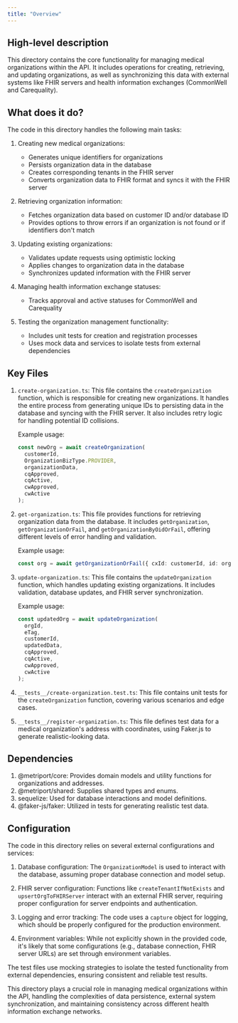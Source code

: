 ```yaml
---
title: "Overview"
---
```


## High-level description
This directory contains the core functionality for managing medical organizations within the API. It includes operations for creating, retrieving, and updating organizations, as well as synchronizing this data with external systems like FHIR servers and health information exchanges (CommonWell and Carequality).

## What does it do?
The code in this directory handles the following main tasks:

1. Creating new medical organizations:
   - Generates unique identifiers for organizations
   - Persists organization data in the database
   - Creates corresponding tenants in the FHIR server
   - Converts organization data to FHIR format and syncs it with the FHIR server

2. Retrieving organization information:
   - Fetches organization data based on customer ID and/or database ID
   - Provides options to throw errors if an organization is not found or if identifiers don't match

3. Updating existing organizations:
   - Validates update requests using optimistic locking
   - Applies changes to organization data in the database
   - Synchronizes updated information with the FHIR server

4. Managing health information exchange statuses:
   - Tracks approval and active statuses for CommonWell and Carequality

5. Testing the organization management functionality:
   - Includes unit tests for creation and registration processes
   - Uses mock data and services to isolate tests from external dependencies

## Key Files

1. `create-organization.ts`:
   This file contains the `createOrganization` function, which is responsible for creating new organizations. It handles the entire process from generating unique IDs to persisting data in the database and syncing with the FHIR server. It also includes retry logic for handling potential ID collisions.

   Example usage:
   ```typescript
   const newOrg = await createOrganization(
     customerId,
     OrganizationBizType.PROVIDER,
     organizationData,
     cqApproved,
     cqActive,
     cwApproved,
     cwActive
   );
   ```

2. `get-organization.ts`:
   This file provides functions for retrieving organization data from the database. It includes `getOrganization`, `getOrganizationOrFail`, and `getOrganizationByOidOrFail`, offering different levels of error handling and validation.

   Example usage:
   ```typescript
   const org = await getOrganizationOrFail({ cxId: customerId, id: orgId });
   ```

3. `update-organization.ts`:
   This file contains the `updateOrganization` function, which handles updating existing organizations. It includes validation, database updates, and FHIR server synchronization.

   Example usage:
   ```typescript
   const updatedOrg = await updateOrganization(
     orgId,
     eTag,
     customerId,
     updatedData,
     cqApproved,
     cqActive,
     cwApproved,
     cwActive
   );
   ```

4. `__tests__/create-organization.test.ts`:
   This file contains unit tests for the `createOrganization` function, covering various scenarios and edge cases.

5. `__tests__/register-organization.ts`:
   This file defines test data for a medical organization's address with coordinates, using Faker.js to generate realistic-looking data.

## Dependencies
1. @metriport/core: Provides domain models and utility functions for organizations and addresses.
2. @metriport/shared: Supplies shared types and enums.
3. sequelize: Used for database interactions and model definitions.
4. @faker-js/faker: Utilized in tests for generating realistic test data.

## Configuration
The code in this directory relies on several external configurations and services:

1. Database configuration: The `OrganizationModel` is used to interact with the database, assuming proper database connection and model setup.

2. FHIR server configuration: Functions like `createTenantIfNotExists` and `upsertOrgToFHIRServer` interact with an external FHIR server, requiring proper configuration for server endpoints and authentication.

3. Logging and error tracking: The code uses a `capture` object for logging, which should be properly configured for the production environment.

4. Environment variables: While not explicitly shown in the provided code, it's likely that some configurations (e.g., database connection, FHIR server URLs) are set through environment variables.

The test files use mocking strategies to isolate the tested functionality from external dependencies, ensuring consistent and reliable test results.

This directory plays a crucial role in managing medical organizations within the API, handling the complexities of data persistence, external system synchronization, and maintaining consistency across different health information exchange networks.